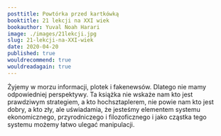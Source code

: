 ```yaml
---
posttitle: Powtórka przed kartkówką
booktitle: 21 lekcji na XXI wiek
bookauthor: Yuval Noah Harari
image: ./images/21lekcji.jpg
slug: 21-lekcji-na-XXI-wiek
date: 2020-04-20
published: true
wouldrecommend: true
wouldreadagain: true
---
```


Żyjemy w morzu informacji, plotek i fakenewsów. Dlatego nie mamy odpowiedniej perspektywy. Ta książka nie wskaże nam kto jest prawdziwym strategiem, a kto hochsztaplerem, nie powie nam kto jest dobry, a kto zły, ale uświadamia, że jesteśmy elementem systemu ekonomicznego, przyrodniczego i filozoficznego i jako cząstka tego systemu możemy łatwo ulegać manipulacji.